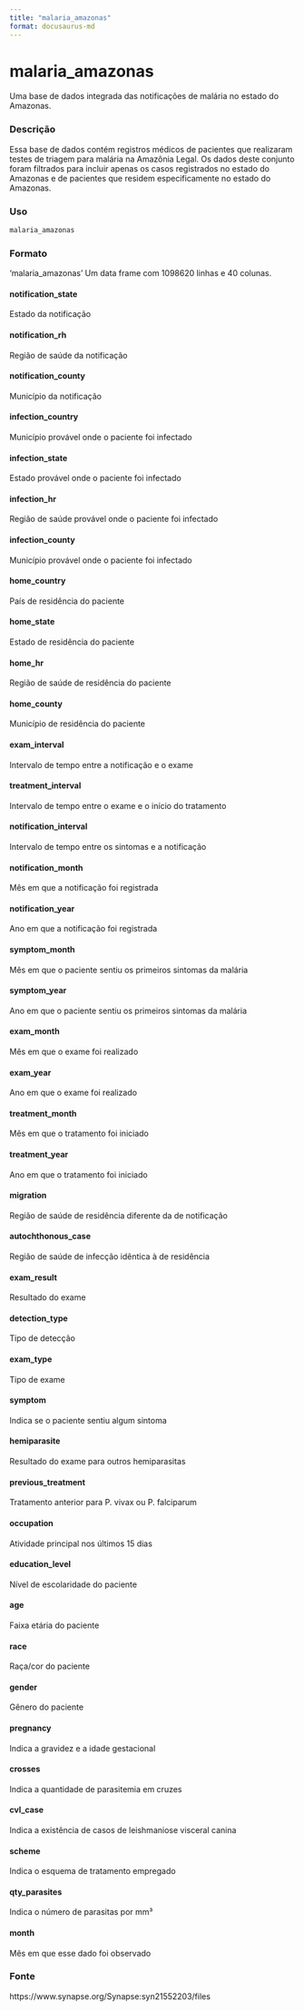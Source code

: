 ```yaml
---
title: "malaria_amazonas"
format: docusaurus-md
---
```


# malaria_amazonas

Uma base de dados integrada das notificações de malária no estado do Amazonas.

### Descrição

Essa base de dados contém registros médicos de pacientes que realizaram testes de triagem para malária na Amazônia Legal. Os dados deste conjunto foram filtrados para incluir apenas os casos registrados no estado do Amazonas e de pacientes que residem especificamente no estado do Amazonas.

### Uso

```r
malaria_amazonas
```

### Formato

‘malaria_amazonas’ Um data frame com 1098620 linhas e 40 colunas.

#### notification_state

Estado da notificação

#### notification_rh

Região de saúde da notificação

#### notification_county

Município da notificação

#### infection_country

Município provável onde o paciente foi infectado

#### infection_state

Estado provável onde o paciente foi infectado

#### infection_hr

Região de saúde provável onde o paciente foi infectado

#### infection_county

Município provável onde o paciente foi infectado

#### home_country

País de residência do paciente

#### home_state

Estado de residência do paciente

#### home_hr

Região de saúde de residência do paciente

#### home_county

Município de residência do paciente

#### exam_interval

Intervalo de tempo entre a notificação e o exame

#### treatment_interval

Intervalo de tempo entre o exame e o início do tratamento

#### notification_interval

Intervalo de tempo entre os sintomas e a notificação

#### notification_month

Mês em que a notificação foi registrada

#### notification_year

Ano em que a notificação foi registrada

#### symptom_month

Mês em que o paciente sentiu os primeiros sintomas da malária

#### symptom_year

Ano em que o paciente sentiu os primeiros sintomas da malária

#### exam_month

Mês em que o exame foi realizado

#### exam_year

Ano em que o exame foi realizado

#### treatment_month

Mês em que o tratamento foi iniciado

#### treatment_year

Ano em que o tratamento foi iniciado

#### migration

Região de saúde de residência diferente da de notificação

#### autochthonous_case

Região de saúde de infecção idêntica à de residência

#### exam_result

Resultado do exame

#### detection_type

Tipo de detecção

#### exam_type

Tipo de exame

#### symptom

Indica se o paciente sentiu algum sintoma

#### hemiparasite

Resultado do exame para outros hemiparasitas

#### previous_treatment

Tratamento anterior para P. vivax ou P. falciparum

#### occupation

Atividade principal nos últimos 15 dias

#### education_level

Nível de escolaridade do paciente

#### age

Faixa etária do paciente

#### race

Raça/cor do paciente

#### gender

Gênero do paciente

#### pregnancy

Indica a gravidez e a idade gestacional

#### crosses

Indica a quantidade de parasitemia em cruzes

#### cvl_case

Indica a existência de casos de leishmaniose visceral canina

#### scheme

Indica o esquema de tratamento empregado

#### qty_parasites

Indica o número de parasitas por mm³

#### month

Mês em que esse dado foi observado

### Fonte

https://www.synapse.org/Synapse:syn21552203/files
